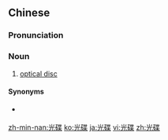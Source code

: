 ==Chinese==
{{zh-forms}}

===Pronunciation===
{{zh-pron
|m=guāngdié
|c=gwong1 dip6-2
|h=pfs=kông-thia̍p
|mn=kong-tia̍p
|cat=n
}}

===Noun===
{{zh-noun}}

# {{lb|zh|computing|chiefly|Taiwan|Hong Kong}} [[optical disc]]

====Synonyms====
* {{qualifier|chiefly mainland China}} {{zh-l|光盤}}

[[zh-min-nan:光碟]]
[[ko:光碟]]
[[ja:光碟]]
[[vi:光碟]]
[[zh:光碟]]